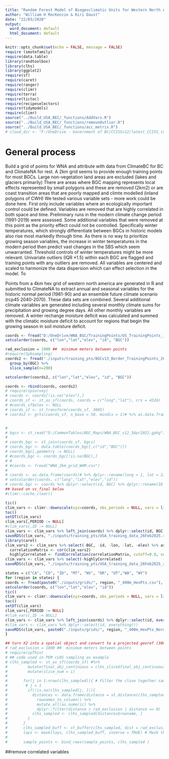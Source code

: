 ```yaml
---
title: "Random Forest Model of Biogeoclimatic Units for Western North America"
author: "William H MacKenzie & Kiri Daust"
date: "22/03/2020"
output:
  word_document: default
  html_document: default
---
```


```r
knitr::opts_chunk$set(echo = FALSE, message = FALSE)
require (smotefamily)
require(data.table)
library(randtoolbox)
library(clhs)
library(ggplot2)
require(sf)
require(caret)
require(ranger)
require(climr)
require(terra)
require(tictoc)
require(recipeselectors)
require(tidymodels)
require(climr)
source("../Build_USA_BEC/_functions/AddVars.R")
source("../Build_USA_BEC/_functions/removeOutlier.R")
source("../Build_USA_BEC/_functions/acc_metrix.R")
# cloud_dir <- "F:/OneDrive - Government of BC/CCISSv12/latest_CCISS_tool_files/"

```
# General process
Build a grid of points for WNA and attribute with data from ClimateBC for BC and ClimateNA for rest. A 2km grid seems to provide enough training points for most BGCs. Large non-vegetation land areas are excluded (lakes and glaciers primarily)
There are areas where BGC mapping represents local effects represented by small polygons and these are removed (2km2) or are coast transition areas that are poorly mapped and climte modelled (inland polygons of CWH)
We tested various variable sets - more work could be done here. First only include variables where an ecologically important control could be defined. Variables are removed that are highly correlated in both space and time. Preliminary runs in the modern climate change period (1991-2019) were assessed. Some additional variables that  were removed at this point as the priority effect could not be controlled. Specifically winter temperatures, which strongly differentiate between BGCs in historic models also rise most markedly through time. As there is no way to prioritize growing season variables, the increase in winter temperatures in the modern period then predict vast changes in the SBS which seem unwarranted. Threshold controls of winter temperatures might be more relevant.
Univariate outliers (IQR *1.5) within each BGC are flagged and  training points with any outliers are removed.
All variables are centered and scaled to harmonize the data dispersion which can effect selection in the model.
To 


Points from a 4km hex grid of western north america are generated in R and submitted to ClimateNA to extract annual and seasonal variables for the historic normal period (1961-90) and an ensemble future climate scenario (rcp45 2040-2070). These data sets are combined. Several additional climate variables are generated including several monthly climate sums for precipitation and growing degree days. All other monthly variables are removed. A winter rechange moisture deficit was calculated and summed with the climatic moisture deficit to account for regions that begin the growing season in soil moisture deficit.


```r

coords <- fread("D:/OneDrive/WNA_BGC/TrainingPoints/US_TrainingPoints_15April2024.csv",  stringsAsFactors = FALSE,data.table = FALSE) %>% dplyr::filter(!BGC == "NA") %>% dplyr::rename(lon = LON, lat = LAT, elev = ELEV_m, id = ID1) %>% dplyr::select(lon,lat,elev, id, BGC) %>% dplyr::filter(!is.na(lat))
setcolorder(coords, c("lon","lat","elev", "id", "BGC"))

rad_exclusion = 1000 ##  minimum meters between points
#require(Spbsampling)
coords2 <- fread("./inputs/training_pts/BGCv13_Border_TrainingPoints_26Feb2025.csv",  stringsAsFactors = FALSE,data.table = FALSE) %>% 
  group_by(BGC) %>%
  slice_sample(n=200)

setcolorder(coords2, c("lon","lat","elev", "id", "BGC"))

coords <- rbind(coords, coords2)
# require(spsurvey)
# coords <- coords[!is.na("elev"),]
# coords_sf <- st_as_sf(coords, coords = c("long","lat"), crs = 4326)
# #coords_sf$elev <- NULL
# coords_sf <- st_transform(coords_sf, 3005)
# coords2 <- grts(coords_sf, n_base = 50, mindis = 1)# %>% as.data.frame


#
# bgcs <- st_read("D:/CommonTables/BGC_Maps/WNA_BGC_v12_5Apr2022.gpkg")
# 
# coords_bgc <- st_join(coords_sf, bgcs)
# coords_bgc <- data.table(coords_bgc[,c("id","BGC")])
# coords_bgc[,geometry := NULL]
# #coords_bgc <- coords_bgc[!is.na(BGC),]
# # 
# #coords <- fread("WNA_2km_grid_WHM.csv")
# 
# coords <- as.data.frame(coords)# %>% dplyr::rename(long = 1, lat = 2)
# setcolorder(coords, c("long","lat","elev","id"))
# coords.bgc <- coords %>% dplyr::select(id, BGC) %>% dplyr::rename(ID = id)
## based on vs_final below
#climr::cache_clear()

tic()
clim_vars <- climr::downscale(xyz=coords, obs_periods = NULL, vars = list_vars(set = c("Annual", "Seasonal")), cache = TRUE)
toc()
setDT(clim_vars)
clim_vars[,PERIOD := NULL]
#clim_vars[,ID := NULL]
clim_vars <- clim_vars %>% left_join(coords) %>% dplyr::select(id, BGC,everything()) %>% na.omit  %>% dplyr::select(-DDsub0_sm)
saveRDS(clim_vars, "./inputs/training_pts/USA_training_data_26Feb2025.rds")
library(caret)
clim_vars2 <- clim_vars %>% select(-BGC, -id, -lon, -lat, -elev) %>% as.data.frame %>% na.omit
  correlationMatrix <- cor(clim_vars2)
  highlyCorrelated <- findCorrelation(correlationMatrix, cutoff=0.9, verbose = TRUE, names = TRUE) ## review for removal of highly correlated vars
clim_vars <- clim_vars %>% select(-highlyCorrelated)
saveRDS(clim_vars, "./inputs/training_pts/USA_training_data_26Feb2025_reduced.rds")
```

```r
states = c("CA", "CO", "ID", "MT", "NV", "OR", "UT","WA", "WY")
for (region in states) {
coords <- fread(paste0("./inputs/grids/", region, "_400m_HexPts.csv"), stringsAsFactors = FALSE,  data.table = FALSE) %>% dplyr::rename(lon = Longitude, lat = Latitude, elev = Elevation, id = ID1) %>% dplyr::select(lon,lat,elev, id) %>% dplyr::filter(!is.na(lat)) %>% distinct(id, .keep_all = TRUE) %>% as.data.frame
setcolorder(coords, c("lon","lat","elev", "id"))
tic()
clim_vars <- climr::downscale(xyz=coords, obs_periods = NULL, vars = list_vars(set = c("Annual", "Seasonal")), cache = TRUE)
toc()
setDT(clim_vars)
clim_vars[,PERIOD := NULL]
#clim_vars[,ID := NULL]
clim_vars <- clim_vars %>% left_join(coords) %>% dplyr::select(id, everything())
#clim_vars <- clim_vars %>% dplyr::select(id, everything())
saveRDS(clim_vars, paste0("./inputs/grids/", region, "_400m_HexPts_Normal_1961_1990SY.rds"))
}
```




```r
## turn X2 into a spatial object and convert to a projected georef (3005?)
# rad_exclusion = 1000 ##  minimum meters between points
# require(spThin)
# ## code used in PEM cLHS sampling as example
# clhs_sampled <- st_as_sf(coords_sf) #%>%
#         mutate(final_obj_continuous = clhs_slice$final_obj_continuous) %>%
#         mutate(slice_num = i)
# 
#       for(j in 1:nrow(clhs_sampled)){ # Filter the close together samples from the cLHS run
#        # j = 1
#         if(!is.na(clhs_sampled[j, ])){
#           distances <- data.frame(distance = st_distance(clhs_sampled, clhs_sampled[j, ])) %>%
#             rownames_to_column() %>%
#             mutate_all(as.numeric) %>%
#             dplyr::filter(distance > rad_exclusion | distance == 0)
#           clhs_sampled <- clhs_sampled[distances$rowname, ]
#         }
#       }
#       clhs_sampled_buff <- st_buffer(clhs_sampled, dist = rad_exclusion) # Extract and buffer the cLHS points
#       lays <- mask(lays, clhs_sampled_buff, inverse = TRUE) # Mask the sampleable area
# 
#       sample_points <- bind_rows(sample_points, clhs_sampled )

```
##remove correlated variables

<!-- ```{r create variable sets} -->
<!-- vs_final <- c("DD5", "DD_delayed", -->
<!--           "PPT_MJ", "PPT_JAS",  -->
<!--          "CMD.total",  "CMDMax", -->
<!--          "SHM", "AHM",  -->
<!--             "NFFD",  -->
<!--           "PAS")#"CMI", -->
<!-- ``` -->


<!-- ```{r reduce variables} -->
<!-- clim_vars2 <- addVars(clim_vars) -->
<!-- X_train <- clim_vars2[,c("BGC",vs_final), with = F] -->

<!-- BGC_counts <- X_train[,.(Num = .N), by = .(BGC)] -->
<!-- ``` -->



<!-- ```{r} -->
<!-- remove <- c("01","02", "03", "04", "05", "06", "07", "08", "09", "10", "11", "12", "RH", "CMD_wt") -->
<!-- clim_vars2 <- clim_vars %>% dplyr::select(BGC,everything()) %>% dplyr::select(-contains(remove)) -->
<!-- clim_vars2 <- na.omit(clim_vars2) ##lots of points in the ocean -->
<!-- fwrite(clim_vars2, "./inputs/training_pts/US_TrainingPoints_1961_90_07Dec2023.csv") -->
<!-- trDat_centre <- clim_vars2 # %>% dplyr::select(-BGC) -->
<!-- corr_recipe <-  recipe(BGC ~ ., data = trDat_centre) -->
<!-- corr_filter <- corr_recipe %>% -->
<!--   step_corr(all_numeric_predictors(), threshold = .9) -->
<!--  all.var <- trDat_centre %>%  dplyr::select(-BGC) %>% colnames %>% data.frame -->
<!-- # -->
<!-- filter_obj <- prep(corr_filter, training = trDat_centre) -->
<!-- # -->
<!--  reduced.var <- juice(filter_obj) %>% dplyr::select(-BGC) %>% colnames -->
<!--  reduced.var2 <- reduced.var %>% data.frame -->
<!--  #fwrite(reduced.var2, file.path (out_dir, "rfe_variables.csv")) -->
<!-- ``` -->

<!-- ## need to apply the addvars  -->

<!-- Create different model variable sets -->
<!-- v1=all -->
<!-- v2 = no months -->
<!-- v3 = Biological Variables -->
<!-- vs5 = 16var -->
<!-- vs8 = 35 var -->
<!-- vs9 = reduced 35 for biologial variable reduction to 19 -->
<!-- vs10+ = testing effects and final set -->

<!-- ```{r create variable sets} -->
<!-- vs_final <- c("DD5", "DD_delayed", -->
<!--           "PPT_MJ", "PPT_JAS",  -->
<!--          "CMD.total", "CMI", "CMDMax", -->
<!--          "SHM", "AHM",  -->
<!--             "NFFD",  -->
<!--           "PAS") -->

<!-- ``` -->


<!-- ```{r reduce variables} -->
<!-- addVars(clim_vars) -->
<!-- X_train <- clim_vars[,c("BGC",vs_final), with = F] -->

<!-- BGC_counts <- X_train[,.(Num = .N), by = .(BGC)] -->
<!-- ``` -->


<!-- The preprocessing function from the caret package was used to identify variables with near-zero variance or correlation >0.90 in the combined data set. These variables were removed leaving a final variable set of 20 variables. -->
<!-- ```{r reduce variables, warning=FALSE}  -->
<!-- library(caret) -->
<!--   correlationMatrix <- cor(X_train[,!"BGC"]) -->
<!--   highlyCorrelated <- findCorrelation(correlationMatrix, cutoff=0.7, verbose = TRUE, names = TRUE) ## review for removal of highly correlated vars -->
<!--    highlyCorrelated -->

<!-- ``` -->

<!-- ```{r remove poor BGCs} -->
<!-- badbgcs <- c("BWBSvk", "ICHmc1a", "MHun", "SBSun", "ESSFun", "SWBvk","MSdm3","ESSFdc3", "IDFdxx_WY", "MSabS", "FGff", "JPWmk_WY" )#, "ESSFab""CWHws2", "CWHwm", "CWHms1" ,  -->
<!-- X_sub <- X_train[!BGC %in% badbgcs,] -->

<!-- ``` -->


<!-- The new rebalanced training set is 310 668 points. This training set is submitted to ranger to generate a final climate model of BGCs for western north america. -->

<!-- ```{r final training sets} -->
<!-- library(foreach) -->
<!-- X_sub <- as.data.frame(X_sub) -->
<!-- X2 <- removeOutlier(X_sub, alpha = .025, numIDvars = 1) ###set alpha for removal of outliers (2.5% = 3SD) -->
<!-- ``` -->

<!-- ````{r remove very small units} -->
<!-- XAll <- as.data.table(X2) -->
<!-- BGC_Nums <- XAll[,.(Num = .N), by = BGC] -->
<!-- BGC_good <- XAll[!BGC %in% BGC_Nums[Num < 30, BGC],]##remove BGCs with low numbers of points -->
<!-- fwrite(BGC_good, "Clean_traning_data.csv") -->
<!-- BGC_good <- fread("Clean_traning_data.csv") -->
<!-- ````` -->

<!-- ```{r balance} -->
<!-- library(tidymodels) -->
<!-- require(themis) -->

<!-- BGCbalance_recipe <-  recipe(BGC ~ ., data =  BGC_good) %>% -->
<!--     step_downsample(BGC, under_ratio = 90) %>% -->
<!--     step_smote(BGC, over_ratio = .1, neighbors = 8) %>%  -->
<!--     prep() -->
<!-- X_balanced <- BGCbalance_recipe  %>% juice() -->
<!-- setDT(X_balanced) -->
<!-- BGC_Nums <- X_balanced[,.(Num = .N), by = BGC] -->
<!-- ``` -->

<!-- ```{r train model} -->
<!-- library(ranger) -->
<!-- BGC_good[,BGC := as.factor(BGC)] -->

<!-- BGCmodel <- ranger( -->
<!--   BGC ~ ., -->
<!--   data = BGC_good, -->
<!--   num.trees = 501, -->
<!--   splitrule =  "extratrees", -->
<!--   mtry = 4, -->
<!--   min.node.size = 2, -->
<!--   importance = "permutation", -->
<!--   write.forest = TRUE, -->
<!--   classification = TRUE, -->
<!--   probability = FALSE -->
<!-- ) -->
<!-- save(BGCmodel, file = "BGCModel_Extratrees_FullData.Rdata") -->

<!-- ``` -->
